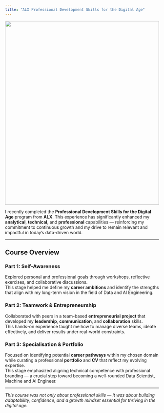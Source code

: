 ```yaml
---
title: "ALX Professional Development Skills for the Digital Age"
---
```


![](Proff_Dev.png){width="100%" height="600px"}


I recently completed the **Professional Development Skills for the Digital Age** program from **ALX**. This experience has significantly enhanced my **analytical**, **technical**, and **professional** capabilities — reinforcing my commitment to continuous growth and my drive to remain relevant and impactful in today’s data-driven world.

---

## Course Overview

### Part 1: Self-Awareness
Explored personal and professional goals through workshops, reflective exercises, and collaborative discussions.  
This stage helped me define my **career ambitions** and identify the strengths that align with my long-term vision in the field of Data and AI Engineering.

### Part 2: Teamwork & Entrepreneurship

Collaborated with peers in a team-based **entrepreneurial project** that developed my **leadership**, **communication**, and **collaboration** skills.  
This hands-on experience taught me how to manage diverse teams, ideate effectively, and deliver results under real-world constraints.

### Part 3: Specialisation & Portfolio

Focused on identifying potential **career pathways** within my chosen domain while curating a professional **portfolio** and **CV** that reflect my evolving expertise.  
This stage emphasized aligning technical competence with professional branding — a crucial step toward becoming a well-rounded Data Scientist, Machine and AI Engineer.

---

*This course was not only about professional skills — it was about building adaptability, confidence, and a growth mindset essential for thriving in the digital age.*

